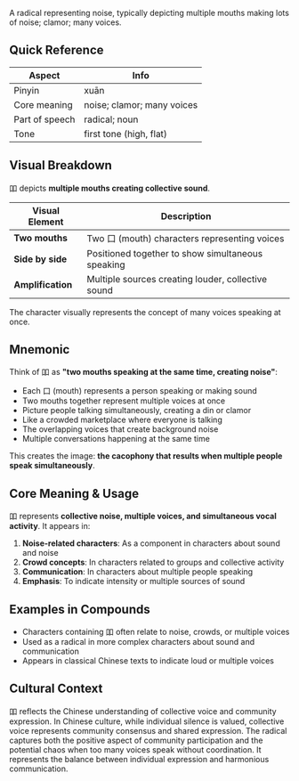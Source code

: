 A radical representing noise, typically depicting multiple mouths making lots of noise; clamor; many
voices.

## Quick Reference

| Aspect         | Info                       |
| -------------- | -------------------------- |
| Pinyin         | xuān                       |
| Core meaning   | noise; clamor; many voices |
| Part of speech | radical; noun              |
| Tone           | first tone (high, flat)    |

## Visual Breakdown

吅 depicts **multiple mouths creating collective sound**.

| Visual Element    | Description                                        |
| ----------------- | -------------------------------------------------- |
| **Two mouths**    | Two 口 (mouth) characters representing voices      |
| **Side by side**  | Positioned together to show simultaneous speaking  |
| **Amplification** | Multiple sources creating louder, collective sound |

The character visually represents the concept of many voices speaking at once.

## Mnemonic

Think of 吅 as **"two mouths speaking at the same time, creating noise"**:

- Each 口 (mouth) represents a person speaking or making sound
- Two mouths together represent multiple voices at once
- Picture people talking simultaneously, creating a din or clamor
- Like a crowded marketplace where everyone is talking
- The overlapping voices that create background noise
- Multiple conversations happening at the same time

This creates the image: **the cacophony that results when multiple people speak simultaneously**.

## Core Meaning & Usage

吅 represents **collective noise, multiple voices, and simultaneous vocal activity**. It appears in:

1. **Noise-related characters**: As a component in characters about sound and noise
2. **Crowd concepts**: In characters related to groups and collective activity
3. **Communication**: In characters about multiple people speaking
4. **Emphasis**: To indicate intensity or multiple sources of sound

## Examples in Compounds

- Characters containing 吅 often relate to noise, crowds, or multiple voices
- Used as a radical in more complex characters about sound and communication
- Appears in classical Chinese texts to indicate loud or multiple voices

## Cultural Context

吅 reflects the Chinese understanding of collective voice and community expression. In Chinese
culture, while individual silence is valued, collective voice represents community consensus and
shared expression. The radical captures both the positive aspect of community participation and the
potential chaos when too many voices speak without coordination. It represents the balance between
individual expression and harmonious communication.
